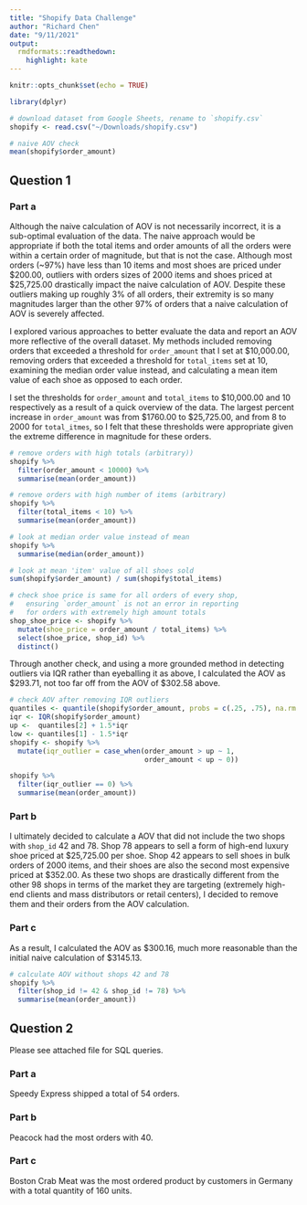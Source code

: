 ```yaml
---
title: "Shopify Data Challenge"
author: "Richard Chen"
date: "9/11/2021"
output:
  rmdformats::readthedown:
    highlight: kate
---
```



```r
knitr::opts_chunk$set(echo = TRUE)
```

```r
library(dplyr)
```

```r
# download dataset from Google Sheets, rename to `shopify.csv`
shopify <- read.csv("~/Downloads/shopify.csv")
```

```r
# naive AOV check
mean(shopify$order_amount)
```

## Question 1

### Part a

Although the naive calculation of AOV is not necessarily incorrect, it is a sub-optimal evaluation of the data. The naive approach would be appropriate if both the total items and order amounts of all the orders were within a certain order of magnitude, but that is not the case. Although most orders (~97%) have less than 10 items and most shoes are priced under $200.00, outliers with orders sizes of 2000 items and shoes priced at \$25,725.00 drastically impact the naive calculation of AOV. Despite these outliers making up roughly 3% of all orders, their extremity is so many magnitudes larger than the other 97% of orders that a naive calculation of AOV is severely affected.

I explored various approaches to better evaluate the data and report an AOV more reflective of the overall dataset. My methods included removing orders that exceeded a threshold for `order_amount` that I set at $10,000.00, removing orders that exceeded a threshold for `total_items` set at 10, examining the median order value instead, and calculating a mean item value of each shoe as opposed to each order.

I set the thresholds for `order_amount` and `total_items` to $10,000.00 and 10 respectively as a result of a quick overview of the data. The largest percent increase in `order_amount` was from \$1760.00 to \$25,725.00, and from 8 to 2000 for `total_itmes`, so I felt that these thresholds were appropriate given the extreme difference in magnitude for these orders. 


```r
# remove orders with high totals (arbitrary))
shopify %>% 
  filter(order_amount < 10000) %>%
  summarise(mean(order_amount))

# remove orders with high number of items (arbitrary)
shopify %>% 
  filter(total_items < 10) %>%
  summarise(mean(order_amount))

# look at median order value instead of mean
shopify %>% 
  summarise(median(order_amount))

# look at mean 'item' value of all shoes sold
sum(shopify$order_amount) / sum(shopify$total_items)

# check shoe price is same for all orders of every shop, 
#   ensuring `order_amount` is not an error in reporting
#   for orders with extremely high amount totals
shop_shoe_price <- shopify %>% 
  mutate(shoe_price = order_amount / total_items) %>%
  select(shoe_price, shop_id) %>%
  distinct()
```

Through another check, and using a more grounded method in detecting outliers via IQR rather than eyeballing it as above, I calculated the AOV as \$293.71, not too far off from the AOV of \$302.58 above.

```r
# check AOV after removing IQR outliers
quantiles <- quantile(shopify$order_amount, probs = c(.25, .75), na.rm = FALSE)
iqr <- IQR(shopify$order_amount)
up <-  quantiles[2] + 1.5*iqr
low <- quantiles[1] - 1.5*iqr 
shopify <- shopify %>%
  mutate(iqr_outlier = case_when(order_amount > up ~ 1,
                                 order_amount < up ~ 0))

shopify %>%
  filter(iqr_outlier == 0) %>%
  summarise(mean(order_amount))
```

### Part b

I ultimately decided to calculate a AOV that did not include the two shops with `shop_id` 42 and 78. Shop 78 appears to sell a form of high-end luxury shoe priced at $25,725.00 per shoe. Shop 42 appears to sell shoes in bulk orders of 2000 items, and their shoes are also the second most expensive priced at \$352.00. As these two shops are drastically different from the other 98 shops in terms of the market they are targeting (extremely high-end clients and mass distributors or retail centers), I decided to remove them and their orders from the AOV calculation. 

### Part c 
As a result, I calculated the AOV as \$300.16, much more reasonable than the initial naive calculation of \$3145.13.

```r
# calculate AOV without shops 42 and 78
shopify %>% 
  filter(shop_id != 42 & shop_id != 78) %>%
  summarise(mean(order_amount))
```


## Question 2

Please see attached file for SQL queries.


### Part a

Speedy Express shipped a total of 54 orders.

### Part b

Peacock had the most orders with 40.

### Part c

Boston Crab Meat was the most ordered product by customers in Germany with a total quantity of 160 units.
